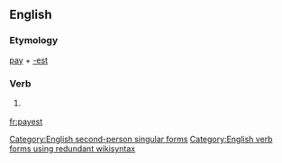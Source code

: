 ==English==

===Etymology===
[[pay]] + [[-est]]

===Verb===
{{en-verb form}}

# {{context|archaic|lang=en}} {{form of|Second-person singular simple present form|pay|lang=en}}

[[Category:English second-person singular forms]]
[[Category:English verb forms using redundant wikisyntax]]

[[fr:payest]]
